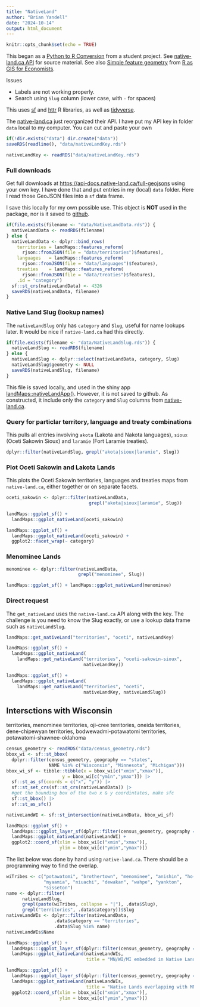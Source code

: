 ```yaml
---
title: "NativeLand"
author: "Brian Yandell"
date: "2024-10-14"
output: html_document
---
```


```r
knitr::opts_chunk$set(echo = TRUE)
```

This began as a 
[Python to R Conversion](https://www.codeconvert.ai/python-to-r-converter)
from a student project.
See
[native-land.ca API](https://native-land.ca/resources/api-docs/)
for source material.
See also 
[Simple feature geometry](https://tmieno2.github.io/R-as-GIS-for-Economists/simple-feature-geometry-simple-feature-geometry-list-column-and-simple-feature.html)
from
[R as GIS for Economists](https://tmieno2.github.io/R-as-GIS-for-Economists/).

Issues

- Labels are not working properly.
- Search using `Slug` column (lower case, with `-` for spaces)

This uses
[sf](https://r-spatial.github.io/sf/)
and
[httr](https://httr.r-lib.org/)
R libraries, as well as
[tidyverse](https://www.tidyverse.org/).

The
[native-land.ca](https://native-land.ca/resources/api-docs/)
just reorganized their API.
I have put my API key in folder `data` local to my computer.
You can cut and paste your own

```r
if(!dir.exists("data") dir.create("data"))
saveRDS(readline(), "data/nativeLandKey.rds")
```

```r
nativeLandKey <- readRDS("data/nativeLandKey.rds")
```

### Full downloads

Get full downloads at <https://api-docs.native-land.ca/full-geojsons>
using your own key.
I have done that and put entries in my (local) `data` folder.
Here I read those GeoJSON files into a `sf` data frame.

I save this locally for my own possible use.
This object is **NOT** used in the package, nor is it
saved to
[github](https://github.com/byandell-Tribal/nativeLand).

```r
if(file.exists(filename <- "data/NativeLandData.rds")) {
  nativeLandData <- readRDS(filename)
} else {
  nativeLandData <- dplyr::bind_rows(
    territories = landMaps::features_reform(
      rjson::fromJSON(file = "data/territories")$features),
    languages   = landMaps::features_reform(
      rjson::fromJSON(file = "data/languages")$features),
    treaties    = landMaps::features_reform(
      rjson::fromJSON(file = "data/treaties")$features),
    .id = "category")
  sf::st_crs(nativeLandData) <- 4326
  saveRDS(nativeLandData, filename)
}
```

### Native Land Slug (lookup names)

The `nativeLandSlug` only has `category` and `Slug`,
useful for name lookups later. 
It would be nice if `native-land.ca` had this directly.

```r
if(file.exists(filename <- "data/NativeLandSlug.rds")) {
  nativeLandSlug <- readRDS(filename)
} else {
  nativeLandSlug <- dplyr::select(nativeLandData, category, Slug)
  nativeLandSlug$geometry <- NULL
  saveRDS(nativeLandSlug, filename)
}
```

This file is saved locally, and used in the shiny app
[landMaps::nativeLandApp()](https://github.com/byandell-Tribal/landMaps/blob/main/R/nativeLand.R).
However, it is not saved to github.
As constructed, it include only the `category` and `Slug`
columns from
[native-land.ca](https://native-land.ca/resources/api-docs/).

### Query for particlar territory, language and treaty combinations

This pulls all entries involving `akota` (Lakota and Nakota languages),
`sioux` (Oceti Sakowin Sioux) and `laramie` (Fort Laramie treaties).

```r
dplyr::filter(nativeLandSlug, grepl("akota|sioux|laramie", Slug))
```

### Plot Oceti Sakowin and Lakota Lands

This plots the Oceti Sakowin territories, languages and treaties
maps from `native-land.ca`, either together or on separate facets.

```r
oceti_sakowin <- dplyr::filter(nativeLandData,
                               grepl("akota|sioux|laramie", Slug))
```

```r
landMaps::ggplot_sf() + 
  landMaps::ggplot_nativeLand(oceti_sakowin)
```

```r
landMaps::ggplot_sf() + 
  landMaps::ggplot_nativeLand(oceti_sakowin) +
  ggplot2::facet_wrap(~ category)
```

### Menominee Lands

```r
menominee <- dplyr::filter(nativeLandData,
                           grepl("menominee", Slug))
```

```r
landMaps::ggplot_sf() + landMaps::ggplot_nativeLand(menominee)
```

### Direct request

The `get_nativeLand` uses the `native-land.ca` API along with the key.
The challenge is you need to know the Slug exactly,
or use a lookup data frame such as `nativeLandSlug`.

```r
landMaps::get_nativeLand("territories", "oceti", nativeLandKey)
```

```r
landMaps::ggplot_sf() +
  landMaps::ggplot_nativeLand(
    landMaps::get_nativeLand("territories", "oceti-sakowin-sioux",
                             nativeLandKey))
```

```r
landMaps::ggplot_sf() +
  landMaps::ggplot_nativeLand(
    landMaps::get_nativeLand("territories", "oceti",
                             nativeLandKey, nativeLandSlug))
```

## Intersctions with Wisconsin


territories, menominee
territories, oji-cree
territories, oneida
territories, dene-chipewyan
territories, bodwewadmi-potawatomi
territories, potawatomi-shawnee-oklahoma

```r
census_geometry <- readRDS("data/census_geometry.rds")
bbox_wi <- sf::st_bbox(
  dplyr::filter(census_geometry, geography == "states",
                NAME %in% c("Wisconsin", "Minnesota", "Michigan")))
bbox_wi_sf <- tibble::tibble(x = bbox_wi[c("xmin","xmax")],
                     y = bbox_wi[c("ymin","ymax")]) |> 
  sf::st_as_sf(coords = c("x", "y")) |> 
  sf::st_set_crs(sf::st_crs(nativeLandData)) |>
  #get the bounding box of the two x & y coordintates, make sfc
  sf::st_bbox() |>
  sf::st_as_sfc()
```
```r
nativeLandWI <- sf::st_intersection(nativeLandData, bbox_wi_sf)
```

```r
landMaps::ggplot_sf() +
  landMaps:::ggplot_layer_sf(dplyr::filter(census_geometry, geography == "states", NAME %in% c("Wisconsin", "Minnesota", "Michigan"))) +
  landMaps::ggplot_nativeLand(nativeLandWI) +
  ggplot2::coord_sf(xlim = bbox_wi[c("xmin","xmax")],
                    ylim = bbox_wi[c("ymin","ymax")])

```

The list below was done by hand using `native-land.ca`.
There should be a programming way to find the overlap.

```r
wiTribes <- c("potawatomi", "brothertown", "menominee", "anishin", "ho-chunk", "oceti", "odawa", "mississauga", "fox", "wyandot",
              "myaamia", "niuachi", "dewakan", "wahpe", "yankton",
              "sisseton")
name <- dplyr::filter(
      nativeLandSlug,
      grepl(paste(wiTribes, collapse = "|"), .data$Slug),
      grepl("territories", .data$category))$Slug
nativeLandWIs <- dplyr::filter(nativeLandData,
                  .data$category == "territories",
                  .data$Slug %in% name)
nativeLandWIs$Name
```

```r
landMaps::ggplot_sf() +
  landMaps:::ggplot_layer_sf(dplyr::filter(census_geometry, geography == "states", NAME %in% c("Wisconsin", "Minnesota", "Michigan"))) +
  landMaps::ggplot_nativeLand(nativeLandWIs,
                              title = "MN/WI/MI embedded in Native Lands")
```

```r
landMaps::ggplot_sf() +
  landMaps:::ggplot_layer_sf(dplyr::filter(census_geometry, geography == "states", NAME %in% c("Wisconsin", "Minnesota", "Michigan"))) +
  landMaps::ggplot_nativeLand(nativeLandWIs,
                              title = "Native Lands overlapping with MN/WI/MI") +
  ggplot2::coord_sf(xlim = bbox_wi[c("xmin","xmax")],
                    ylim = bbox_wi[c("ymin","ymax")])

```

